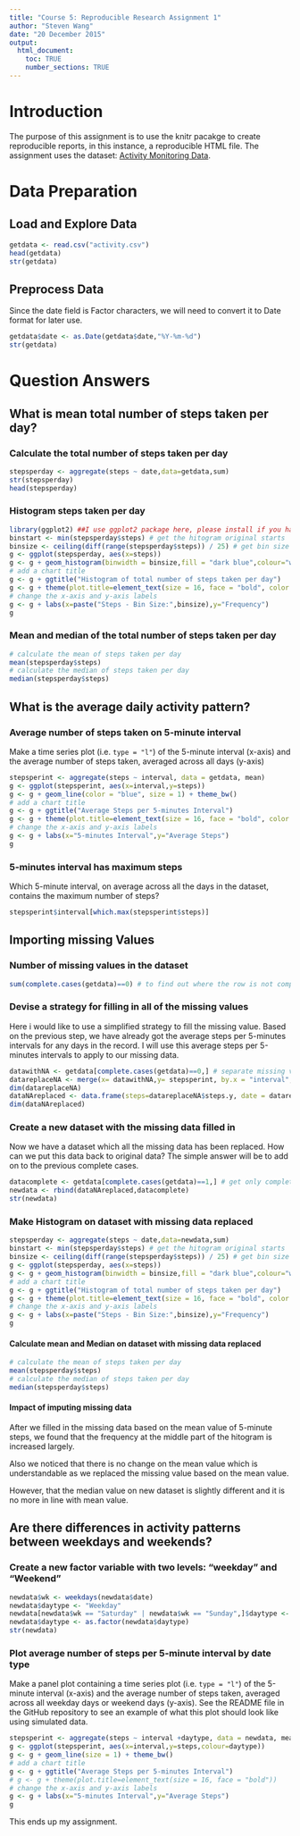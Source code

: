 ```yaml
---
title: "Course 5: Reproducible Research Assignment 1"
author: "Steven Wang"
date: "20 December 2015"
output: 
  html_document:
    toc: TRUE
    number_sections: TRUE
---
```

# Introduction

The purpose of this assignment is to use the knitr pacakge to create reproducible reports, in this instance, a reproducible HTML file. The assignment uses the dataset: [Activity Monitoring Data](https://d396qusza40orc.cloudfront.net/repdata%2Fdata%2Factivity.zip).

# Data Preparation

## Load and Explore Data

```r
getdata <- read.csv("activity.csv")
head(getdata)
str(getdata)

```

## Preprocess Data

Since the date field is Factor characters, we will need to convert it to Date format for later use.


```r
getdata$date <- as.Date(getdata$date,"%Y-%m-%d")
str(getdata)

```


# Question Answers

## What is mean total number of steps taken per day?

### Calculate the total number of steps taken per day

```r
stepsperday <- aggregate(steps ~ date,data=getdata,sum)
str(stepsperday)
head(stepsperday)

```

### Histogram steps taken per day

```r
library(ggplot2) ##I use ggplot2 package here, please install if you haven't
binstart <- min(stepsperday$steps) # get the hitogram original starts
binsize <- ceiling(diff(range(stepsperday$steps)) / 25) # get bin size for a given number of breaks
g <- ggplot(stepsperday, aes(x=steps))
g <- g + geom_histogram(binwidth = binsize,fill = "dark blue",colour="white",origin=binstart) + theme_bw()
# add a chart title
g <- g + ggtitle("Histogram of total number of steps taken per day")
g <- g + theme(plot.title=element_text(size = 16, face = "bold", color = "blue"))
# change the x-axis and y-axis labels
g <- g + labs(x=paste("Steps - Bin Size:",binsize),y="Frequency")
g

```

### Mean and median of the total number of steps taken per day

```r
# calculate the mean of steps taken per day
mean(stepsperday$steps)
# calculate the median of steps taken per day
median(stepsperday$steps)
```

## What is the average daily activity pattern?

### Average number of steps taken on 5-minute interval

Make a time series plot (i.e. `type = "l"`) of the 5-minute interval (x-axis) and the average number of steps taken, averaged across all days (y-axis)

```r
stepsperint <- aggregate(steps ~ interval, data = getdata, mean)
g <- ggplot(stepsperint, aes(x=interval,y=steps))
g <- g + geom_line(color = "blue", size = 1) + theme_bw()
# add a chart title
g <- g + ggtitle("Average Steps per 5-minutes Interval")
g <- g + theme(plot.title=element_text(size = 16, face = "bold", color = "blue"))
# change the x-axis and y-axis labels
g <- g + labs(x="5-minutes Interval",y="Average Steps")
g

```

### 5-minutes interval has maximum steps

Which 5-minute interval, on average across all the days in the dataset, contains the maximum number of steps?

```r
stepsperint$interval[which.max(stepsperint$steps)]

```


## Importing missing Values

### Number of missing values in the dataset

```r
sum(complete.cases(getdata)==0) # to find out where the row is not completed record

```

### Devise a strategy for filling in all of the missing values

Here i would like to use a simplified strategy to fill the missing value. Based on the previous step, we have already got the average steps per 5-minutes intervals for any days in the record. I will use this average steps per 5-minutes intervals to apply to our missing data.

```r
datawithNA <- getdata[complete.cases(getdata)==0,] # separate missing value data
datareplaceNA <- merge(x= datawithNA,y= stepsperint, by.x = "interval", by.y = "interval")
dim(datareplaceNA)
dataNAreplaced <- data.frame(steps=datareplaceNA$steps.y, date = datareplaceNA$date,interval =datareplaceNA$interval)
dim(dataNAreplaced)
```


### Create a new dataset with the missing data filled in

Now we have a dataset which all the missing data has been replaced. How can we put this data back to original data? The simple answer will be to add on to the previous complete cases.

```r
datacomplete <- getdata[complete.cases(getdata)==1,] # get only complete data from original
newdata <- rbind(dataNAreplaced,datacomplete)
str(newdata)
```

### Make Histogram on dataset with missing data replaced


```r
stepsperday <- aggregate(steps ~ date,data=newdata,sum)
binstart <- min(stepsperday$steps) # get the hitogram original starts
binsize <- ceiling(diff(range(stepsperday$steps)) / 25) # get bin size for a given number of breaks
g <- ggplot(stepsperday, aes(x=steps))
g <- g + geom_histogram(binwidth = binsize,fill = "dark blue",colour="white",origin=binstart) + theme_bw()
# add a chart title
g <- g + ggtitle("Histogram of total number of steps taken per day")
g <- g + theme(plot.title=element_text(size = 16, face = "bold", color = "blue"))
# change the x-axis and y-axis labels
g <- g + labs(x=paste("Steps - Bin Size:",binsize),y="Frequency")
g

```

#### Calculate mean and Median on dataset with missing data replaced

```r
# calculate the mean of steps taken per day
mean(stepsperday$steps)
# calculate the median of steps taken per day
median(stepsperday$steps)
```

#### Impact of imputing missing data

After we filled in the missing data based on the mean value of 5-minute steps, we found that the frequency at the middle part of the hitogram is increased largely.

Also we noticed that there is no change on the mean value which is understandable as we replaced the missing value based on the mean value.

However, that the median value on new dataset is slightly different and it is no more in line with mean value.


## Are there differences in activity patterns between weekdays and weekends?

### Create a new factor variable with two levels: "weekday" and "Weekend"

```r
newdata$wk <- weekdays(newdata$date)
newdata$daytype <- "Weekday"
newdata[newdata$wk == "Saturday" | newdata$wk == "Sunday",]$daytype <- "Weekend"
newdata$daytype <- as.factor(newdata$daytype)
str(newdata)

```

### Plot average number of steps per 5-minute interval by date type

Make a panel plot containing a time series plot (i.e. `type = "l"`) of the 5-minute interval (x-axis) and the average number of steps taken, averaged across all weekday days or weekend days (y-axis). See the README file in the GitHub repository to see an example of what this plot should look like using simulated data.

```r
stepsperint <- aggregate(steps ~ interval +daytype, data = newdata, mean)
g <- ggplot(stepsperint, aes(x=interval,y=steps,colour=daytype))
g <- g + geom_line(size = 1) + theme_bw()
# add a chart title
g <- g + ggtitle("Average Steps per 5-minutes Interval")
# g <- g + theme(plot.title=element_text(size = 16, face = "bold"))
# change the x-axis and y-axis labels
g <- g + labs(x="5-minutes Interval",y="Average Steps")
g

```


This ends up my assignment.

  